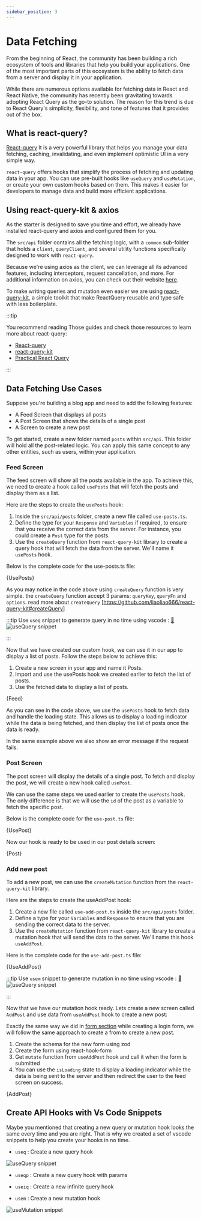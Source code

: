 ```yaml
---
sidebar_position: 3
---
```



# Data Fetching

From the beginning of React, the community has been building a rich ecosystem of tools and libraries that help you build your applications. One of the most important parts of this ecosystem is the ability to fetch data from a server and display it in your application.

While there are numerous options available for fetching data in React and React Native, the community has recently been gravitating towards adopting React Query as the go-to solution. The reason for this trend is due to React Query's simplicity, flexibility, and tone of features that it provides out of the box.

## What is react-query?

[React-query](https://tanstack.com/query/v4/docs/overview) It is a very powerful library that helps you manage your data fetching, caching, invalidating, and even implement optimistic UI in a very simple way.

`react-query` offers hooks that simplify the process of fetching and updating data in your app. You can use pre-built hooks like `useQuery` and `useMutation`, or create your own custom hooks based on them. This makes it easier for developers to manage data and build more efficient applications.

## Using react-query-kit & axios

As the starter is designed to save you time and effort, we already have installed react-query and axios and configured them for you.

The `src/api` folder contains all the fetching logic, with a `common` sub-folder that holds a `client`, `queryClient`, and several utility functions specifically designed to work with `react-query`.

Because we're using axios as the client, we can leverage all its advanced features, including interceptors, request cancellation, and more. For additional information on axios, you can check out their website [here](https://axios-http.com/).

To make writing queries and mutation even easier we are using [react-query-kit](https://github.com/liaoliao666/react-query-kit), a simple toolkit that make ReactQuery reusable and type safe with less boilerplate.

:::tip

You recommend reading Those guides and check those resources to learn more about react-query:


- [React-query](https://tanstack.com/query/v4/docs/overview)
- [react-query-kit](https://github.com/liaoliao666/react-query-kit)
- [Practical React Query](https://tkdodo.eu/blog/practical-react-query)

:::


## Data Fetching Use Cases

Suppose you're building a blog app and need to add the following features:

- A Feed Screen that displays all posts
- A Post Screen that shows the details of a single post
- A Screen to create a new post

To get started, create a new folder named `posts` within `src/api`. This folder will hold all the post-related logic. You can apply this same concept to any other entities, such as users, within your application.

### Feed Screen

The feed screen will show all the posts available in the app. To achieve this, we need to create a hook called `usePosts` that will fetch the posts and display them as a list.

Here are the steps to create the `usePosts` hook:

1. Inside the `src/api/posts` folder, create a new file called `use-posts.ts`.
2. Define the type for your `Response` and `Variables` if required, to ensure that you receive the correct data from the server. For instance, you could create a `Post` type for the posts.
3. Use the `createQuery` function from `react-query-kit` library to create a query hook that will fetch the data from the server. We'll name it `usePosts` hook.


Below is the complete code for the use-posts.ts file:

<CodeBlock title="src/api/posts/use-posts.ts" language="tsx">
  {UsePosts}
</CodeBlock>


As you may notice in the code above using `createQuery` function is very simple. the `createQuery` function accept 3 params: `queryKey`, `queryFn` and `options`. read more about `createQuery` [https://github.com/liaoliao666/react-query-kit#createQuery]

:::tip
Use `useq` snippet to generate query in no time using vscode : [🔗](#create-api-hooks-with-vs-code-snippets)
![useQuery snippet](./img/use-query.gif)

:::

Now that we have created our custom hook, we can use it in our app to display a list of posts. Follow the steps below to achieve this:

1. Create a new screen in your app and name it Posts.
2. Import and use the usePosts hook we created earlier to fetch the list of posts.
3. Use the fetched data to display a list of posts.


<CodeBlock title="src/screens/feed/list.tsx" language="tsx">
  {Feed}
</CodeBlock>

As you can see in the code above, we use the `usePosts` hook to fetch data and handle the loading state. This allows us to display a loading indicator while the data is being fetched, and then display the list of posts once the data is ready.

In the same example above we also show an error message if the request fails.

### Post Screen

The post screen will display the details of a single post. To fetch and display the post, we will create a new hook called `usePost`.

We can use the same steps we used earlier to create the `usePosts` hook. The only difference is that we will use the `id` of the post as a variable to fetch the specific post.

Below is the complete code for the `use-post.ts` file:

<CodeBlock title="src/api/posts/use-post.ts" language="tsx">
  {UsePost}
</CodeBlock>

Now our hook is ready to be used in our post details screen:

<CodeBlock title="src/screens/feed/post.tsx" language="tsx">
  {Post}
</CodeBlock>

### Add new post

To add a new post, we can use the `createMutation` function from the `react-query-kit` library.

Here are the steps to create the useAddPost hook:

1. Create a new file called `use-add-post.ts` inside the `src/api/posts` folder.
2. Define a type for your `Variables` and `Response`  to ensure that you are sending the correct data to the server.
3. Use the `createMutation` function from `react-query-kit` library to create a mutation hook that will send the data to the server. We'll name this hook `useAddPost`.

Here is the complete code for the `use-add-post.ts` file:

<CodeBlock title="src/api/posts/use-add-post.ts" language="tsx">
  {UseAddPost}
</CodeBlock>

:::tip
Use `usem` snippet to generate mutation in no time using vscode : [🔗](#create-api-hooks-with-vs-code-snippets)
![useQuery snippet](./img/use-mutation.gif)

:::


Now that we have our mutation hook ready. Lets create a new screen called `AddPost` and use data from `useAddPost` hook to create a new post:

Exactly the same way we did in [form section](../ui-and-theme/Forms.mdx) while creating a login form, we will follow the same approach to create a from to create a new post.

1. Create the schema for the new form using zod
2. Create the form using react-hook-form
3. Get `mutate` function from `useAddPost` hook and call it when the form is submitted
4. You can use the `isLoading` state to display a loading indicator while the data is being sent to the server and then redirect the user to the feed screen on success.

<CodeBlock title="src/screens/feed/add-post.tsx" language="tsx">
  {AddPost}
</CodeBlock>

## Create API Hooks with Vs Code Snippets

Maybe you mentioned that creating a new query or mutation hook looks the same every time and you are right. That is why we created a set of vscode snippets to help you create your hooks in no time.

- `useq` : Create a new query hook

![useQuery snippet](./img/use-query.gif)

- `useqp` : Create a new query hook with params


- `useiq` : Create a new infinite query hook
- `usem` : Create a new mutation hook

![useMutation snippet](./img/use-mutation.gif)
